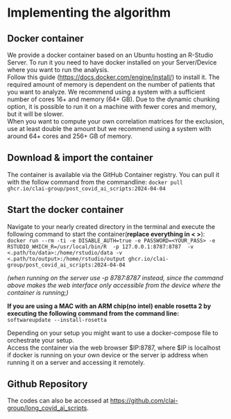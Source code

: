 # Implementing the algorithm {#sec-implement .unnumbered}

\index{Implementing the algorithm}

## Docker container

We provide a docker container based on an Ubuntu hosting an R-Studio Server. To run it you need to have docker installed on your Server/Device where you want to run the analysis.\
Follow this guide (<https://docs.docker.com/engine/install/>) to install it. The required amount of memory is dependent on the number of patients that you want to analyze. We recommend using a system with a sufficient number of cores 16+ and memory (64+ GB). Due to the dynamic chunking option, it is possible to run it on a machine with fewer cores and memory, but it will be slower.\
When you want to compute your own correlation matrices for the exclusion, use at least double the amount but we recommend using a system with around 64+ cores and 256+ GB of memory.

## Download & import the container

The container is available via the GitHub Container registry. You can pull it with the follow command from the commandline: `docker pull ghcr.io/clai-group/post_covid_ai_scripts:2024-04-04`

## Start the docker container

Navigate to your nearly created directory in the terminal and execute the following command to start the container(**replace everything in \< \>**):\
`docker run --rm -ti -e DISABLE_AUTH=true -e PASSWORD=<YOUR_PASS> -e RSTUDIO_WHICH_R=/usr/local/bin/R  -p 127.0.0.1:8787:8787  -v <.path/to/data>:/home/rstudio/data -v <.path/to/output>:/home/rstudio/output ghcr.io/clai-group/post_covid_ai_scripts:2024-04-04`

*(when running on the server use -p 8787:8787 instead, since the command above makes the web interface only accessible from the device where the container is running;)*

**If you are using a MAC with an ARM chip(no intel) enable rosetta 2 by executing the following command from the command line:**\
`softwareupdate --install-rosetta`

Depending on your setup you might want to use a docker-compose file to orchestrate your setup.\
Access the container via the web browser \$IP:8787, where \$IP is localhost if docker is running on your own device or the server ip address when running it on a server and accessing it remotely.

## Github Repository

The codes can also be accessed at <https://github.com/clai-group/long_covid_ai_scripts>.

